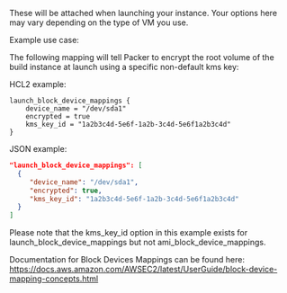 <!-- Code generated from the comments of the BlockDevice struct in builder/amazon/common/block_device.go; DO NOT EDIT MANUALLY -->

These will be attached when launching your instance. Your
options here may vary depending on the type of VM you use.

Example use case:

The following mapping will tell Packer to encrypt the root volume of the
build instance at launch using a specific non-default kms key:

HCL2 example:

```hcl
launch_block_device_mappings {
    device_name = "/dev/sda1"
    encrypted = true
    kms_key_id = "1a2b3c4d-5e6f-1a2b-3c4d-5e6f1a2b3c4d"
}
```

JSON example:
```json
"launch_block_device_mappings": [
  {
     "device_name": "/dev/sda1",
     "encrypted": true,
     "kms_key_id": "1a2b3c4d-5e6f-1a2b-3c4d-5e6f1a2b3c4d"
  }
]
```

Please note that the kms_key_id option in this example exists for
launch_block_device_mappings but not ami_block_device_mappings.

Documentation for Block Devices Mappings can be found here:
https://docs.aws.amazon.com/AWSEC2/latest/UserGuide/block-device-mapping-concepts.html
